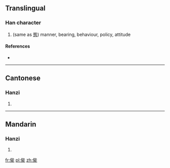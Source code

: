 ==Translingual==

===Han character===
{{Han char|rn=9|rad=人|as=10|sn=12|four=|canj=人戈月心 (OIBP)}}

# (same as [[態]]) manner, bearing, behaviour, policy, attitude

====References====
* {{Han ref|kx=0113.060|hdz=10206.130|uh=3477|ud=13431}}

----

==Cantonese==

===Hanzi===
{{yue-hanzi|jyut=[[taai3]]|y=taai3}}

# {{defn|lang=yue|sort=人10}}

----

==Mandarin==

===Hanzi===
{{cmn-hanzi|pin=[[tài]] ([[tai4]]), [[tiàn]] ([[tian4]]), [[zhuàn]] ([[zhuan4]])|wg=t'ai<sup>4</sup>, t'ien<sup>4</sup>, chuan<sup>4</sup>}}

# {{defn|lang=cmn|sort=人10}}

[[fr:㑷]]
[[pl:㑷]]
[[zh:㑷]]